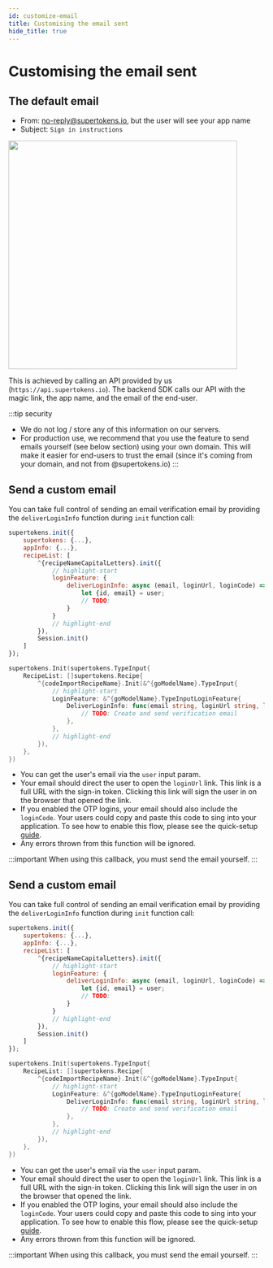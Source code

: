 ```yaml
---
id: customize-email
title: Customising the email sent
hide_title: true
---
```



# Customising the email sent

## The default email
- From: no-reply@supertokens.io, but the user will see your app name
- Subject: `Sign in instructions`

<img width="450px" src="/img/passwordless/email-verify-email.png" />


This is achieved by calling an API provided by us (`https://api.supertokens.io`). The backend SDK calls our API with the magic link, the app name, and the email of the end-user.

:::tip security
- We do not log / store any of this information on our servers.
- For production use, we recommend that you use the feature to send emails yourself (see below section) using your own domain. This will make it easier for end-users to trust the email (since it's coming from your domain, and not from @supertokens.io)
:::

## Send a custom email

You can take full control of sending an email verification email by providing the `deliverLoginInfo` function during `init` function call:

<BackendSDKTabs>
<TabItem value="nodejs">

```jsx
supertokens.init({
    supertokens: {...},
    appInfo: {...},
    recipeList: [
        ^{recipeNameCapitalLetters}.init({
            // highlight-start
            loginFeature: {
                deliverLoginInfo: async (email, loginUrl, loginCode) => {
                    let {id, email} = user;
                    // TODO:
                }
            } 
            // highlight-end
        }),
        Session.init()
    ]
});
```
</TabItem>
<TabItem value="go">

```go
supertokens.Init(supertokens.TypeInput{
    RecipeList: []supertokens.Recipe{
        ^{codeImportRecipeName}.Init(&^{goModelName}.TypeInput{
            // highlight-start
            LoginFeature: &^{goModelName}.TypeInputLoginFeature{
                DeliverLoginInfo: func(email string, loginUrl string, loginCode string) {
                    // TODO: Create and send verification email
                },
            },
            // highlight-end
        }),
    },
})
```
</TabItem>
</BackendSDKTabs>

- You can get the user's email via the `user` input param.
- Your email should direct the user to open the `loginUrl` link. This link is a full URL with the sign-in token. Clicking this link will sign the user in on the browser that opened the link.
- If you enabled the OTP logins, your email should also include the `loginCode`. Your users could copy and paste this code to sing into your application. To see how to enable this flow, please see the quick-setup [guide](../quick-setup/frontend).
- Any errors thrown from this function will be ignored.

:::important
When using this callback, you must send the email yourself.
:::


## Send a custom email

You can take full control of sending an email verification email by providing the `deliverLoginInfo` function during `init` function call:

<BackendSDKTabs>
<TabItem value="nodejs">

```jsx
supertokens.init({
    supertokens: {...},
    appInfo: {...},
    recipeList: [
        ^{recipeNameCapitalLetters}.init({
            // highlight-start
            loginFeature: {
                deliverLoginInfo: async (email, loginUrl, loginCode) => {
                    let {id, email} = user;
                    // TODO:
                }
            } 
            // highlight-end
        }),
        Session.init()
    ]
});
```
</TabItem>
<TabItem value="go">

```go
supertokens.Init(supertokens.TypeInput{
    RecipeList: []supertokens.Recipe{
        ^{codeImportRecipeName}.Init(&^{goModelName}.TypeInput{
            // highlight-start
            LoginFeature: &^{goModelName}.TypeInputLoginFeature{
                DeliverLoginInfo: func(email string, loginUrl string, loginCode string) {
                    // TODO: Create and send verification email
                },
            },
            // highlight-end
        }),
    },
})
```
</TabItem>
</BackendSDKTabs>

- You can get the user's email via the `user` input param.
- Your email should direct the user to open the `loginUrl` link. This link is a full URL with the sign-in token. Clicking this link will sign the user in on the browser that opened the link.
- If you enabled the OTP logins, your email should also include the `loginCode`. Your users could copy and paste this code to sing into your application. To see how to enable this flow, please see the quick-setup [guide](../quick-setup/frontend).
- Any errors thrown from this function will be ignored.

:::important
When using this callback, you must send the email yourself.
:::
